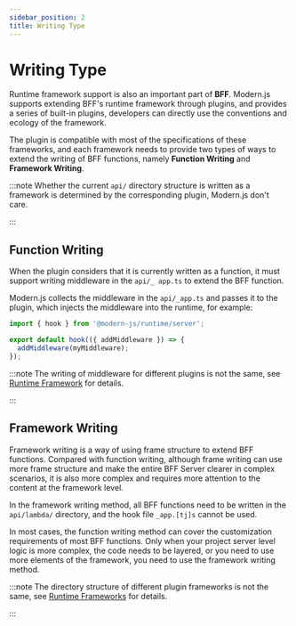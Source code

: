 ```yaml
---
sidebar_position: 2
title: Writing Type
---
```

# Writing Type

Runtime framework support is also an important part of **BFF**. Modern.js supports extending BFF's runtime framework through plugins, and provides a series of built-in plugins, developers can directly use the conventions and ecology of the framework.

The plugin is compatible with most of the specifications of these frameworks, and each framework needs to provide two types of ways to extend the writing of BFF functions, namely **Function Writing** and **Framework Writing**.

:::note
Whether the current `api/` directory structure is written as a framework is determined by the corresponding plugin, Modern.js don't care.

:::

## Function Writing

When the plugin considers that it is currently written as a function, it must support writing middleware in the `api/_ app.ts` to extend the BFF function.

Modern.js collects the middleware in the `api/_app.ts` and passes it to the plugin, which injects the middleware into the runtime, for example:

```ts
import { hook } from '@modern-js/runtime/server';

export default hook(({ addMiddleware }) => {
  addMiddleware(myMiddleware);
});
```

:::note
The writing of middleware for different plugins is not the same, see [Runtime Framework](/guides/advanced-features/bff/frameworks) for details.

:::

## Framework Writing

Framework writing is a way of using frame structure to extend BFF functions. Compared with function writing, although frame writing can use more frame structure and make the entire BFF Server clearer in complex scenarios, it is also more complex and requires more attention to the content at the framework level.

In the framework writing method, all BFF functions need to be written in the `api/lambda/` directory, and the hook file `_app.[tj]s` cannot be used.

In most cases, the function writing method can cover the customization requirements of most BFF functions. Only when your project server level logic is more complex, the code needs to be layered, or you need to use more elements of the framework, you need to use the framework writing method.

:::note
The directory structure of different plugin frameworks is not the same, see [Runtime Frameworks](/guides/advanced-features/bff/frameworks) for details.

:::
